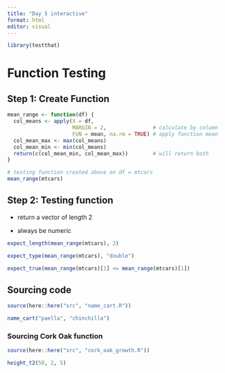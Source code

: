 ```yaml
---
title: "Day 5 interactive"
format: html
editor: visual
---
```


```r
library(testthat)
```

# Function Testing 

## Step 1: Create Function 

```r
mean_range <- function(df) {
  col_means <- apply(X = df,
                     MARGIN = 2,               # calculate by column
                     FUN = mean, na.rm = TRUE) # apply function mean
  col_mean_max <- max(col_means)
  col_mean_min <- min(col_means)
  return(c(col_mean_min, col_mean_max))        # will return both 
}
```

```r
# testing function created above on df = mtcars
mean_range(mtcars)
```

## Step 2: Testing function 

- return a vector of length 2

- always be numeric 

```r
expect_length(mean_range(mtcars), 2)

expect_type(mean_range(mtcars), "double")

expect_true(mean_range(mtcars)[1] <= mean_range(mtcars)[1])
```


## Sourcing code

```r
source(here::here("src", "name_cart.R"))
```

```r
name_cart("paella", "chinchilla")
```

### Sourcing Cork Oak function

```r
source(here::here("src", "cork_oak_growth.R"))
```

```r
height_t2(50, 2, 5)
```

